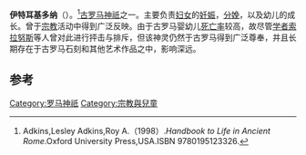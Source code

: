 {{Infobox deity|type=roman
| image = Sarcophagus Marcus Cornelius Statius Louvre Ma659 n1.jpg
| caption =有关伊特耳基多纳的石刻
| name = 伊特耳基多纳
| god_of = 助产之神
}}
'''伊特耳基多纳'''（{{lang-en|Intercidona}}）。<ref>Adkins,Lesley Adkins,Roy A.（1998）.''Handbook to Life in Ancient Rome''.Oxford University Press,USA.ISBN 9780195123326.</ref>[[古罗马|古罗马]][[神祇|神祇]]之一。主要负责[[妇女|妇女]]的[[妊娠|妊娠]]，[[分娩|分娩]]，以及幼儿的成长。曾于[[宗教|宗教]]活动中得到广泛反映。由于古罗马婴幼儿[[死亡率|死亡率]]较高，故尽管[[学者|学者]][[索拉努斯|索拉努斯]]等人曾对此进行抨击与排斥，但该神灵仍然于古罗马得到广泛尊奉，并且长期存在于古罗马石刻和其他艺术作品之中，影响深远。

== 参考 ==
{{reflist}}

{{古罗马}}

[[Category:罗马神祇|Category:罗马神祇]]
[[Category:宗教與兒童|Category:宗教與兒童]]